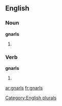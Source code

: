 ==English==

===Noun===
'''gnarls'''

# {{plural of |[[gnarl]]}}

===Verb===
'''gnarls'''

# {{third-person singular of|[[gnarl]]}}

[[Category:English plurals]]

[[ar:gnarls]]
[[fr:gnarls]]